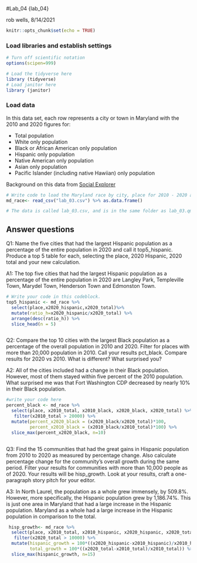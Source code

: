 #Lab_04 {lab_04}

rob wells, 8/14/2021

```r
knitr::opts_chunk$set(echo = TRUE)
```

### Load libraries and establish settings
```r
# Turn off scientific notation
options(scipen=999)

# Load the tidyverse here
library (tidyverse)
# Load janitor here
library (janitor)


```

### Load data

In this data set, each row represents a city or town in Maryland with the 2010 and 2020 figures for: 

-  Total population 
-  White only population
-  Black or African American only population
-  Hispanic only population 
-  Native American only population
-  Asian only population
-  Pacific Islander (including native Hawiian) only population

Background on this data from [Social Explorer](https://www.socialexplorer.com/data/ACS2016_5yr/metadata/?ds=ACS16_5yr&table=B02001) 
```r
# Write code to load the Maryland race by city, place for 2010 - 2020 and call it md_race.
md_race<- read_csv("lab_03.csv") %>% as.data.frame() 

# The data is called lab_03.csv, and is in the same folder as lab_03.qmd (this data notebook)

```

## Answer questions

Q1: Name the five cities that had the largest Hispanic population as a percentage of the entire population in 2020 and call it top5_hispanic. Produce a top 5 table for each, selecting the place, 2020 Hispanic, 2020 total and your new calculation.

A1: The top five cities that had the largest Hispanic population as a percentage of the entire population in 2020 are Langley Park, Templeville Town, Marydel Town, Henderson Town and Edmonston Town. 
```r

# Write your code in this codeblock.
top5_hispanic <- md_race %>%
  select(place,x2020_hispanic,x2020_total)%>%
  mutate(ratio_h=x2020_hispanic/x2020_total) %>%
  arrange(desc(ratio_h)) %>% 
  slice_head(n = 5)



```

Q2: Compare the top 10 cities with the largest Black population as a percentage of the overall population in 2010 and 2020. Filter for places with more than 20,000 population in 2010. Call your results pct_black. Compare results for 2020 vs 2010. What is different? What surprised you? 


A2: All of the cities included had a change in their Black population. However, most of them stayed within five percent of the 2010 population. What surprised me was that Fort Washington CDP decreased by nearly 10% in their Black population. 

```r
#write your code here
percent_black <- md_race %>%
  select(place, x2010_total, x2010_black, x2020_black, x2020_total) %>% 
   filter(x2010_total > 20000) %>%
  mutate(percent_x2020_black = (x2020_black/x2020_total)*100, 
         percent_x2010_black = (x2010_black/x2010_total)*100) %>% 
  slice_max(percent_x2020_black, n=10)



```

Q3: Find the 15 communities that had the great gains in Hispanic population from 2010 to 2020 as measured by percentage change. Also calculate percentage change for the community's overall growth during the same period. Filter your results for communities with more than 10,000 people as of 2020. Your results will be hisp_growth. Look at your results, craft a one-paragraph story pitch for your editor. 

A3: In North Laurel, the population as a whole grew immensely, by 509.8%. However, more specifically, the Hispanic population grew by 1,186.74%. This is just one area in Maryland that had a large increase in the Hispanic population. Maryland as a whole had a large increase in the Hispanic population in comparison to the total. 

```r
 hisp_growth<- md_race %>%
  select(place, x2010_total, x2010_hispanic, x2020_hispanic, x2020_total) %>% 
   filter(x2020_total > 10000) %>%
  mutate(hispanic_growth = 100*((x2020_hispanic-x2010_hispanic)/x2010_hispanic),
         total_growth = 100*((x2020_total-x2010_total)/x2010_total)) %>% 
  slice_max(hispanic_growth, n=15)


```
